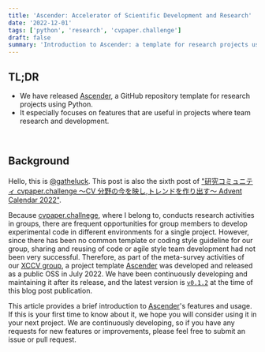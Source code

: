```yaml
---
title: 'Ascender: Accelerator of Scientific Development and Research'
date: '2022-12-01'
tags: ['python', 'research', 'cvpaper.challenge']
draft: false
summary: 'Introduction to Ascender: a template for research projects using Python.'
---
```


## TL;DR

- We have released [Ascender](https://github.com/cvpaperchallenge/Ascender), a GitHub repository template for research projects using Python.
- It especially focuses on features that are useful in projects where team research and development.

<br />
<TOCInline toc={props.toc} exclude="TL;DR" asDisclosure />

## Background

Hello, this is [@gatheluck](https://twitter.com/gatheluck).
This post is also the sixth post of ["研究コミュニティ cvpaper.challenge 〜CV 分野の今を映し,トレンドを作り出す〜 Advent Calendar 2022"](https://adventar.org/calendars/8089).

Because [cvpaper.challnege](http://xpaperchallenge.org/cv/), where I belong to, conducts research activities in groups,
there are frequent opportunities for group members to develop experimental code in different environments for a single project.
However, since there has been no common template or coding style guideline for our group,
sharing and reusing of code or agile style team development had not been very successful.
Therefore, as part of the meta-survey activities of our [XCCV group](http://xpaperchallenge.org/cv/xccv),
a project template [Ascender](https://github.com/cvpaperchallenge/Ascender) was developed and released as a public OSS in July 2022.
We have been continuously developing and maintaining it after its release,
and the latest version is [`v0.1.2`](https://github.com/cvpaperchallenge/Ascender/releases/tag/v0.1.2) at the time of this blog post publication.

This article provides a brief introduction to [Ascender](https://github.com/cvpaperchallenge/Ascender)'s features and usage.
If this is your first time to know about it, we hope you will consider using it in your next project.
We are continuously developing, so if you have any requests for new features or improvements, please feel free to submit an issue or pull request.

